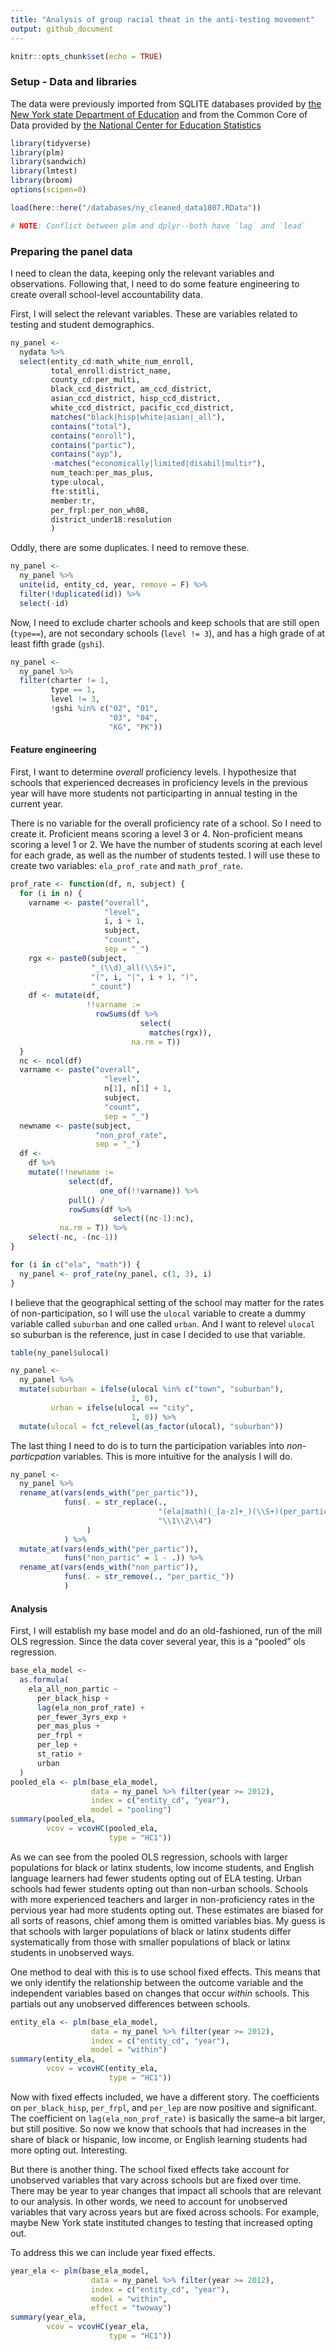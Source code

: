 ```yaml
---
title: "Analysis of group racial theat in the anti-testing movement"
output: github_document
---
```


```r
knitr::opts_chunk$set(echo = TRUE)
```

### Setup - Data and libraries

The data were previously imported from SQLITE databases provided by [the New York state Department of Education](https://data.nysed.gov/downloads.php) and from the Common Core of Data provided by [the National Center for Education Statistics](https://nces.ed.gov/ccd/pubschuniv.asp)

```r
library(tidyverse)
library(plm)
library(sandwich)
library(lmtest)
library(broom)
options(scipen=0)

load(here::here("/databases/ny_cleaned_data1807.RData"))

# NOTE: Conflict between plm and dplyr--both have `lag` and `lead`
```

### Preparing the panel data

I need to clean the data, keeping only the relevant variables and observations. Following that, I need to do some feature engineering to create overall school-level accountability data.

First, I will select the relevant variables. These are variables related to testing and student demographics.

```r
ny_panel <- 
  nydata %>% 
  select(entity_cd:math_white_num_enroll, 
         total_enroll:district_name,
         county_cd:per_multi,
         black_ccd_district, am_ccd_district,
         asian_ccd_district, hisp_ccd_district, 
         white_ccd_district, pacific_ccd_district,
         matches("black|hisp|white|asian|_all"),
         contains("total"),
         contains("enroll"),
         contains("partic"),
         contains("ayp"),
         -matches("economically|limited|disabil|multir"),
         num_teach:per_mas_plus, 
         type:ulocal,
         fte:stitli,
         member:tr,
         per_frpl:per_non_wh08,
         district_under18:resolution
         ) 
```
Oddly, there are some duplicates. I need to remove these.

```r
ny_panel <- 
  ny_panel %>% 
  unite(id, entity_cd, year, remove = F) %>% 
  filter(!duplicated(id)) %>% 
  select(-id)
```
Now, I need to exclude charter schools and keep schools that are still open (`type==`), are not secondary schools (`level != 3`), and has a high grade of at least fifth grade (`gshi`).
```r
ny_panel <- 
  ny_panel %>% 
  filter(charter != 1,
         type == 1,
         level != 3,
         !gshi %in% c("02", "01",
                      "03", "04",
                      "KG", "PK"))
```

#### Feature engineering

First, I want to determine _overall_ proficiency levels. I hypothesize that schools that experienced decreases in proficiency levels in the previous year will have more students not participarting in annual testing in the current year.

There is no variable for the overall proficiency rate of a school. So I need to create it. Proficient means scoring a level 3 or 4. Non-proficient means scoring a level 1 or 2. We have the number of students scoring at each level for each grade, as well as the number of students tested. I will use these to create two variables: `ela_prof_rate` and `math_prof_rate`.

```r
prof_rate <- function(df, n, subject) {
  for (i in n) {
    varname <- paste("overall",
                     "level", 
                     i, i + 1, 
                     subject,
                     "count", 
                     sep = "_")
    rgx <- paste0(subject,
                  "_(\\d)_all(\\S+)",
                  "(", i, "|", i + 1, ")",
                  "_count")
    df <- mutate(df, 
                 !!varname := 
                   rowSums(df %>% 
                             select(
                               matches(rgx)),
                           na.rm = T))
  }
  nc <- ncol(df)
  varname <- paste("overall",
                     "level", 
                     n[1], n[1] + 1, 
                     subject,
                     "count", 
                     sep = "_")
  newname <- paste(subject,
                   "non_prof_rate",
                   sep = "_")
  df <- 
    df %>% 
    mutate(!!newname :=
             select(df, 
                    one_of(!!varname)) %>% 
             pull() / 
             rowSums(df %>% 
                       select((nc-1):nc),
           na.rm = T)) %>% 
    select(-nc, -(nc-1))
}

for (i in c("ela", "math")) {
  ny_panel <- prof_rate(ny_panel, c(1, 3), i)
} 
```

I believe that the geographical setting of the school may matter for the rates of non-participation, so I will use the `ulocal` variable to create a dummy variable called `suburban` and one called `urban`. And I want to relevel `ulocal` so suburban is the reference, just in case I decided to use that variable.

```r
table(ny_panel$ulocal)
```

```r
ny_panel <- 
  ny_panel %>% 
  mutate(suburban = ifelse(ulocal %in% c("town", "suburban"), 
                           1, 0),
         urban = ifelse(ulocal == "city", 
                           1, 0)) %>% 
  mutate(ulocal = fct_relevel(as_factor(ulocal), "suburban"))
```

The last thing I need to do is to turn the participation variables into _non-particpation_ variables. This is more intuitive for the analysis I will do.

```r
ny_panel <-
  ny_panel %>% 
  rename_at(vars(ends_with("per_partic")),
            funs(. = str_replace(., 
                                 "(ela|math)(_[a-z]+_)(\\S+)(per_partic)$", 
                                 "\\1\\2\\4")
                 )
            ) %>% 
  mutate_at(vars(ends_with("per_partic")),
            funs("non_partic" = 1 - .)) %>% 
  rename_at(vars(ends_with("non_partic")),
            funs(. = str_remove(., "per_partic_"))
            )
```

#### Analysis



First, I will establish my base model and do an old-fashioned, run of the mill OLS regression. Since the data cover several year, this is a "pooled" ols regression.

```r
base_ela_model <-
  as.formula(
    ela_all_non_partic ~
      per_black_hisp +
      lag(ela_non_prof_rate) +
      per_fewer_3yrs_exp +
      per_mas_plus +
      per_frpl +
      per_lep +
      st_ratio +
      urban
  )
pooled_ela <- plm(base_ela_model,
                  data = ny_panel %>% filter(year >= 2012),
                  index = c("entity_cd", "year"),
                  model = "pooling")
summary(pooled_ela,
        vcov = vcovHC(pooled_ela,
                      type = "HC1"))
```

As we can see from the pooled OLS regression, schools with larger populations for black or latinx students, low income students, and English language learners had fewer students opting out of ELA testing. Urban schools had fewer students opting out than non-urban schools. Schools with more experienced teachers and larger in non-proficiency rates in the pervious year had more students opting out. These estimates are biased for all sorts of reasons, chief among them is omitted variables bias. My guess is that schools with larger populations of black or latinx students differ systematically from those with smaller populations of black or latinx students in unobserved ways.

One method to deal with this is to use school fixed effects. This means that we only identify the relationship between the outcome variable and the independent variables based on changes that occur _within_ schools. This partials out any unobserved differences between schools. 

```r
entity_ela <- plm(base_ela_model,
                  data = ny_panel %>% filter(year >= 2012),
                  index = c("entity_cd", "year"),
                  model = "within")
summary(entity_ela,
        vcov = vcovHC(entity_ela,
                      type = "HC1"))
```

Now with fixed effects included, we have a different story. The coefficients on `per_black_hisp`, `per_frpl`, and `per_lep` are now positive and significant. The coefficient on `lag(ela_non_prof_rate)` is basically the same--a bit larger, but still positive. So now we know that schools that had increases in the share of black or hispanic, low income, or English learning students had more opting out. Interesting.

But there is another thing. The school fixed effects take account for unobserved variables that vary across schools but are fixed over time. There may be year to year changes that impact all schools that are relevant to our analysis. In other words, we need to account for unobserved variables that vary across years but are fixed across schools. For example, maybe New York state instituted changes to testing that increased opting out. 

To address this we can include year fixed effects.

```r
year_ela <- plm(base_ela_model,
                  data = ny_panel %>% filter(year >= 2012),
                  index = c("entity_cd", "year"),
                  model = "within",
                  effect = "twoway")
summary(year_ela,
        vcov = vcovHC(year_ela,
                      type = "HC1"))
```